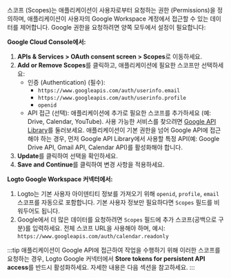 스코프 (Scopes)는 애플리케이션이 사용자로부터 요청하는 권한 (Permissions)을 정의하며, 애플리케이션이 사용자의 Google Workspace 계정에서 접근할 수 있는 데이터를 제어합니다. Google 권한을 요청하려면 양쪽 모두에서 설정이 필요합니다:

**Google Cloud Console에서:**

1. **APIs & Services > OAuth consent screen > Scopes**로 이동하세요.
2. **Add or Remove Scopes**를 클릭하고, 애플리케이션에 필요한 스코프만 선택하세요:
   - 인증 (Authentication) (필수):
     - `https://www.googleapis.com/auth/userinfo.email`
     - `https://www.googleapis.com/auth/userinfo.profile`
     - `openid`
   - API 접근 (선택): 애플리케이션에 추가로 필요한 스코프를 추가하세요 (예: Drive, Calendar, YouTube). 사용 가능한 서비스를 찾으려면 [Google API Library](https://console.cloud.google.com/apis/library)를 둘러보세요. 애플리케이션이 기본 권한을 넘어 Google API에 접근해야 하는 경우, 먼저 Google API Library에서 사용할 특정 API(예: Google Drive API, Gmail API, Calendar API)를 활성화해야 합니다.
3. **Update**를 클릭하여 선택을 확인하세요.
4. **Save and Continue**를 클릭하여 변경 사항을 적용하세요.

**Logto Google Workspace 커넥터에서:**

1. Logto는 기본 사용자 아이덴티티 정보를 가져오기 위해 `openid`, `profile`, `email` 스코프를 자동으로 포함합니다. 기본 사용자 정보만 필요하다면 `Scopes` 필드를 비워두어도 됩니다.
2. Google에서 더 많은 데이터를 요청하려면 `Scopes` 필드에 추가 스코프(공백으로 구분)를 입력하세요. 전체 스코프 URL을 사용해야 하며, 예시: `https://www.googleapis.com/auth/calendar.readonly`

:::tip
애플리케이션이 Google API에 접근하여 작업을 수행하기 위해 이러한 스코프를 요청하는 경우, Logto Google 커넥터에서 **Store tokens for persistent API access**를 반드시 활성화하세요. 자세한 내용은 다음 섹션을 참고하세요.
:::
